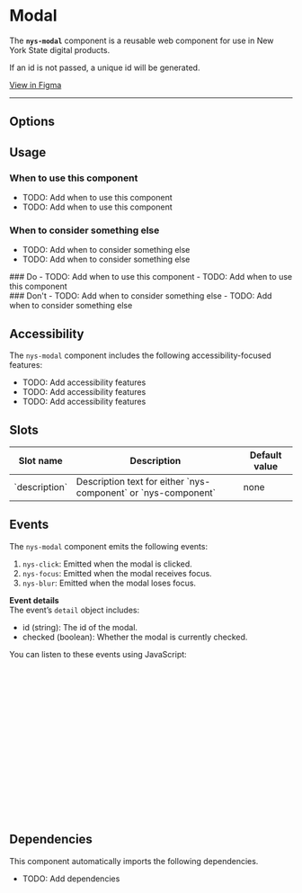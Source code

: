 
<Meta of={NysModalStories} title="Components/Modal/Documentation" />

# Modal

The **`nys-modal`** component is a reusable web component for use in New York State digital products.

If an id is not passed, a unique id will be generated.

<div className="nys-grid-row nys-grid-gap-1">
  <nys-badge label="Stable" prefixIcon="code"></nys-badge>
  <nys-badge
    prefixIcon
    prefixLabel="WCAG 2.2"
    label="AA"
    intent="success"
  ></nys-badge>
  <p className="pill pill--uikit">
    <a href="https://www.figma.com/design/TODO/add/url" target="_blank">View in Figma</a>
  </p>
</div>

---

<Canvas of={NysModalStories.Basic} />

<Controls />

## Options

## Usage

### When to use this component
- TODO: Add when to use this component
- TODO: Add when to use this component

### When to consider something else
- TODO: Add when to consider something else
- TODO: Add when to consider something else

<div className="nys-grid-row nys-grid-gap-lg">
  <div className="nys-mobile-lg:nys-grid-col">
    <div className="usage-card usage-card--do">
      ### <nys-icon name="check_circle" color="var(--nys-color-success)" /> Do
      - TODO: Add when to use this component
      - TODO: Add when to use this component
    </div>
  </div>
  <div className="nys-mobile-lg:nys-grid-col">
    <div className="usage-card usage-card--dont">
      ### <nys-icon name="error" color="var(--nys-color-danger)" /> Don't
      - TODO: Add when to consider something else
      - TODO: Add when to consider something else
    </div>
  </div>
</div>

## Accessibility

The `nys-modal` component includes the following accessibility-focused features:

- TODO: Add accessibility features
- TODO: Add accessibility features
- TODO: Add accessibility features

## Slots
<table>
    <thead>
    <tr>
        <th>Slot name</th>
        <th>Description</th>
        <th>Default value</th>
    </tr>
    </thead>
    <tbody>
    <tr>
        <td>`description`</td>
        <td>Description text for either `nys-component` or `nys-component`</td>
        <td>none</td>
    </tr>
    </tbody>
</table>

## Events

The `nys-modal` component emits the following events:

1. `nys-click`: Emitted when the modal is clicked.
2. `nys-focus`: Emitted when the modal receives focus.
3. `nys-blur`: Emitted when the modal loses focus.

**Event details** \
The event’s `detail` object includes:
- id (string): The id of the modal.
- checked (boolean): Whether the modal is currently checked.

You can listen to these events using JavaScript:

```js
// Select the modal component
const modal = document.querySelector("nys-modal");

// Listen for the 'nys-click' event
modal.addEventListener("nys-click", (event) => {
  const {id, checked} = event.detail;
	console.log("Modal (${id}) is clicked. Checked: ${checked}");
});

// Listen for the 'nys-focus' event
modal.addEventListener("nys-focus", () => {
	console.log("Modal is focused");
});

// Listen for the 'nys-blur' event
modal.addEventListener("nys-blur", () => {
	console.log("Modal lost focus");
});
```

## Dependencies

This component automatically imports the following dependencies.

- TODO: Add dependencies
